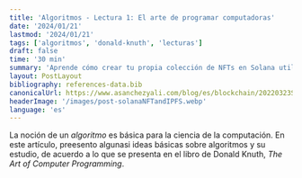 ```yaml
---
title: 'Algoritmos - Lectura 1: El arte de programar computadoras'
date: '2024/01/21'
lastmod: '2024/01/21'
tags: ['algoritmos', 'donald-knuth', 'lecturas']
draft: false
time: '30 min'
summary: 'Aprende cómo crear tu propia colección de NFTs en Solana utilizando IPFS. Descubre cómo los NFTs están revolucionando los derechos de propiedad digital y cómo puedes aprovechar esta tecnología en Solana.'
layout: PostLayout
bibliography: references-data.bib
canonicalUrl: https://www.asanchezyali.com/blog/es/blockchain/20220323SolanaNFTandIPFS/
headerImage: '/images/post-solanaNFTandIPFS.webp'
language: 'es'
---
```


La noción de un _algoritmo_ es básica para la ciencia de la computación. En este artículo, preesento algunasi ideas
básicas sobre algoritmos y su estudio, de acuerdo a lo que se presenta en el libro de Donald Knuth, _The Art of Computer Programming_.
